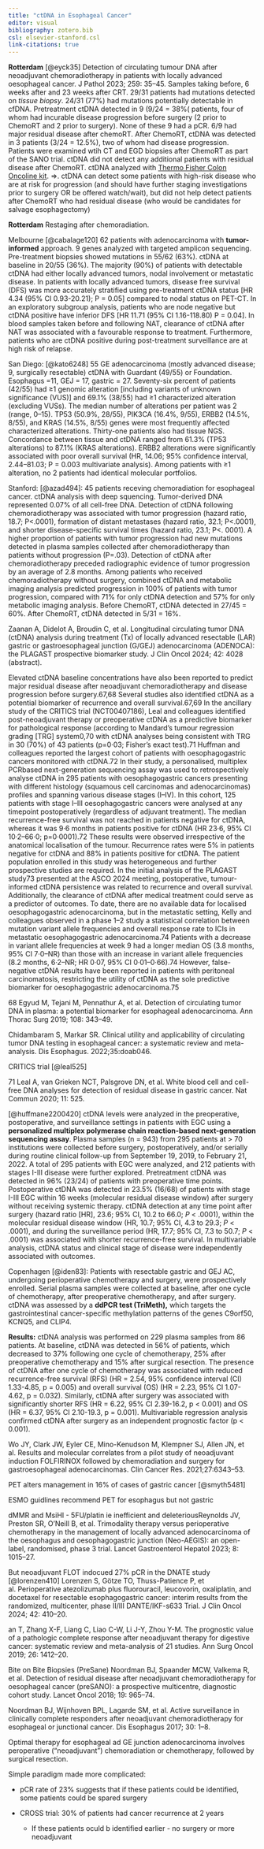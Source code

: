 ```yaml
---
title: "ctDNA in Esophageal Cancer"
editor: visual
bibliography: zotero.bib
csl: elsevier-stanford.csl
link-citations: true
---
```


**Rotterdam** [@eyck35] Detection of circulating tumour DNA after neoadjuvant chemoradiotherapy in patients with locally advanced oesophageal cancer. J Pathol 2023; 259: 35–45. Samples taking before, 6 weeks after and 23 weeks after CRT. 29/31 patients had mutations detected on *tissue biopsy*. 24/31 (77%) had mutations potentially detectable in cfDNA. Pretreatment ctDNA detected in 9 (9/24 = 38%( patients, four of whom had incurable disease progression before surgery (2 prior to ChemoRT and 2 prior to surgery). None of these 9 had a pCR. 6/9 had major residual disease after chemoRT. After ChemoRT, ctDNA was detected in 3 patients (3/24 = 12.5%), two of whom had disease progression. Patients were examined wtih CT and EGD biopsies after ChemoRT as part of the SANO trial. ctDNA did not detect any additional patients with residual disease after ChemoRT. ctDNA analyzed with [Thermo Fisher Colon Oncoline kit](https://www.thermofisher.com/us/en/home/life-science/cancer-research/cancer-genomics/liquid-biopsy-cancer-research-applications/oncomine-cell-free-dna-assays-liquid-biopsy-clinical-research.html). $\Rightarrow$. ctDNA can detect some patients with high-risk disease who are at risk for progression (and should have further staging investigations prior to surgery OR be offered watch/wait), but did not help detect patients after ChemoRT who had residual disease (who would be candidates for salvage esophagectomy)

**Rotterdam** Restaging after chemoradiation.

Melbourne [@cabalage120] 62 patients with adenocarcinoma with **tumor-informed** approach. 9 genes analyzed with targeted amplicon sequencing. Pre-treatment biopsies showed mutations in 55/62 (63%). ctDNA at baseline in 20/55 (36%). The majority (90%) of patients with detectable ctDNA had either locally advanced tumors, nodal involvement or metastatic disease. In patients with locally advanced tumors, disease free survival (DFS) was more accurately stratified using pre-treatment ctDNA status \[HR 4.34 (95% CI 0.93-20.21); P = 0.05\] compared to nodal status on PET-CT. In an exploratory subgroup analysis, patients who are node negative but ctDNA positive have inferior DFS \[HR 11.71 (95% CI 1.16-118.80) P = 0.04\]. In blood samples taken before and following NAT, clearance of ctDNA after NAT was associated with a favourable response to treatment. Furthermore, patients who are ctDNA positive during post-treatment surveillance are at high risk of relapse.

San Diego: [@kato6248] 55 GE adenocarcinoma (mostly advanced disease; 9, surgically resectable) ctDNA with Guardant (49/55) or Foundation. Esophagus =11, GEJ = 17, gastric = 27. Seventy-six percent of patients (42/55) had ≥1 genomic alteration \[including variants of unknown significance (VUS)\] and 69.1% (38/55) had ≥1 characterized alteration (excluding VUSs). The median number of alterations per patient was 2 (range, 0–15). TP53 (50.9%, 28/55), PIK3CA (16.4%, 9/55), ERBB2 (14.5%, 8/55), and KRAS (14.5%, 8/55) genes were most frequently affected characterized alterations. Thirty-one patients also had tissue NGS. Concordance between tissue and ctDNA ranged from 61.3% (TP53 alterations) to 87.1% (KRAS alterations). ERBB2 alterations were significantly associated with poor overall survival (HR, 14.06; 95% confidence interval, 2.44–81.03; P = 0.003 multivariate analysis). Among patients with ≥1 alteration, no 2 patients had identical molecular portfolios.

Stanford: [@azad494]: 45 patients receving chemoradiation for esophageal cancer. ctDNA analysis with deep squencing. Tumor-derived DNA represented 0.07% of all cell-free DNA. Detection of ctDNA following chemoradiotherapy was associated with tumor progression (hazard ratio, 18.7; P\<.0001), formation of distant metastases (hazard ratio, 32.1; P\<.0001), and shorter disease-specific survival times (hazard ratio, 23.1; P\<. 0001). A higher proportion of patients with tumor progression had new mutations detected in plasma samples collected after chemoradiotherapy than patients without progression (P=.03). Detection of ctDNA after chemoradiotherapy preceded radiographic evidence of tumor progression by an average of 2.8 months. Among patients who received chemoradiotherapy without surgery, combined ctDNA and metabolic imaging analysis predicted progression in 100% of patients with tumor progression, compared with 71% for only ctDNA detection and 57% for only metabolic imaging analysis. Before ChemoRT, ctDNA detected in 27/45 = 60%. After ChemoRT, ctDNA detected in 5/31 = 16%.

Zaanan A, Didelot A, Broudin C, et al. Longitudinal circulating tumor DNA (ctDNA) analysis during treatment (Tx) of locally advanced resectable (LAR) gastric or gastroesophageal junction (G/GEJ) adenocarcinoma (ADENOCA): the PLAGAST prospective biomarker study. J Clin Oncol 2024; 42: 4028 (abstract).

Elevated ctDNA baseline concentrations have also been reported to predict major residual disease after neoadjuvant chemoradiotherapy and disease progression before surgery.67,68 Several studies also identified ctDNA as a potential biomarker of recurrence and overall survival.67,69 In the ancillary study of the CRITICS trial (NCT00407186), Leal and colleagues identified post-neoadjuvant therapy or preoperative ctDNA as a predictive biomarker for pathological response (according to Mandard’s tumour regression grading \[TRG\] system0,70 with ctDNA analyses being consistent with TRG in 30 (70%) of 43 patients (p=0·03; Fisher’s exact test).71 Huffman and colleagues reported the largest cohort of patients with oesophagogastric cancers monitored with ctDNA.72 In their study, a personalised, multiplex PCRbased next-generation sequencing assay was used to retrospectively analyse ctDNA in 295 patients with oesophagogastric cancers presenting with different histology (squamous cell carcinomas and adenocarcinomas) profiles and spanning various disease stages (I–IV). In this cohort, 125 patients with stage I–III oesophagogastric cancers were analysed at any timepoint postoperatively (regardless of adjuvant treatment). The median recurrence-free survival was not reached in patients negative for ctDNA, whereas it was 9·6 months in patients positive for ctDNA (HR 23·6, 95% CI 10·2–66·0; p=0·0001).72 These results were observed irrespective of the anatomical localisation of the tumour. Recurrence rates were 5% in patients negative for ctDNA and 88% in patients positive for ctDNA. The patient population enrolled in this study was heterogeneous and further prospective studies are required. In the initial analysis of the PLAGAST study73 presented at the ASCO 2024 meeting, postoperative, tumour-informed ctDNA persistence was related to recurrence and overall survival. Additionally, the clearance of ctDNA after medical treatment could serve as a predictor of outcomes. To date, there are no available data for localised oesophagogastric adenocarcinoma, but in the metastatic setting, Kelly and colleagues observed in a phase 1–2 study a statistical correlation between mutation variant allele frequencies and overall response rate to ICIs in metastatic oesophagogastric adenocarcinoma.74 Patients with a decrease in variant allele frequencies at week 9 had a longer median OS (3.8 months, 95% CI 7·0–NR) than those with an increase in variant allele frequencies (8.2 months, 6·2–NR; HR 0·07, 95% CI 0·01–0·66).74 However, false-negative ctDNA results have been reported in patients with peritoneal carcinomatosis, restricting the utility of ctDNA as the sole predictive biomarker for oesophagogastric adenocarcinoma.75

68 Egyud M, Tejani M, Pennathur A, et al. Detection of circulating tumor DNA in plasma: a potential biomarker for esophageal adenocarcinoma. Ann Thorac Surg 2019; 108: 343–49.

Chidambaram S, Markar SR. Clinical utility and applicability of circulating tumor DNA testing in esophageal cancer: a systematic review and meta-analysis. Dis Esophagus. 2022;35:doab046.

CRITICS trial [@leal525]

71 Leal A, van Grieken NCT, Palsgrove DN, et al. White blood cell and cell-free DNA analyses for detection of residual disease in gastric cancer. Nat Commun 2020; 11: 525.

[@huffmane2200420] ctDNA levels were analyzed in the preoperative, postoperative, and surveillance settings in patients with EGC using a **personalized multiplex polymerase chain reaction-based next-generation sequencing assay**. Plasma samples (n = 943) from 295 patients at \> 70 institutions were collected before surgery, postoperatively, and/or serially during routine clinical follow-up from September 19, 2019, to February 21, 2022. A total of 295 patients with EGC were analyzed, and 212 patients with stages I-III disease were further explored. Pretreatment ctDNA was detected in 96% (23/24) of patients with preoperative time points. Postoperative ctDNA was detected in 23.5% (16/68) of patients with stage I-III EGC within 16 weeks (molecular residual disease window) after surgery without receiving systemic therapy. ctDNA detection at any time point after surgery (hazard ratio \[HR\], 23.6; 95% CI, 10.2 to 66.0; *P* \< .0001), within the molecular residual disease window (HR, 10.7; 95% CI, 4.3 to 29.3; *P* \< .0001), and during the surveillance period (HR, 17.7; 95% CI, 7.3 to 50.7; *P* \< .0001) was associated with shorter recurrence-free survival. In multivariable analysis, ctDNA status and clinical stage of disease were independently associated with outcomes.

Copenhagen [@iden83]: Patients with resectable gastric and GEJ AC, undergoing perioperative chemotherapy and surgery, were prospectively enrolled. Serial plasma samples were collected at baseline, after one cycle of chemotherapy, after preoperative chemotherapy, and after surgery. ctDNA was assessed by a **ddPCR test (TriMeth),** which targets the gastrointestinal cancer-specific methylation patterns of the genes C9orf50, KCNQ5, and CLIP4.

**Results:** ctDNA analysis was performed on 229 plasma samples from 86 patients. At baseline, ctDNA was detected in 56% of patients, which decreased to 37% following one cycle of chemotherapy, 25% after preoperative chemotherapy and 15% after surgical resection. The presence of ctDNA after one cycle of chemotherapy was associated with reduced recurrence-free survival (RFS) (HR = 2.54, 95% confidence interval (CI) 1.33-4.85, p = 0.005) and overall survival (OS) (HR = 2.23, 95% CI 1.07-4.62, p = 0.032). Similarly, ctDNA after surgery was associated with significantly shorter RFS (HR = 6.22, 95% CI 2.39-16.2, p \< 0.001) and OS (HR = 6.37, 95% CI 2.10-19.3, p = 0.001). Multivariable regression analysis confirmed ctDNA after surgery as an independent prognostic factor (p \< 0.001).

Wo JY, Clark JW, Eyler CE, Mino-Kenudson M, Klempner SJ, Allen JN, et al. Results and molecular correlates from a pilot study of neoadjuvant induction FOLFIRINOX followed by chemoradiation and surgery for gastroesophageal adenocarcinomas. Clin Cancer Res. 2021;27:6343–53.

PET alters management in 16% of cases of gastric cancer [@smyth5481]

ESMO guidlines recommend PET for esophagus but not gastric

dMMR and MsiHI - 5FU/platin ie inefficient and deleteriousReynolds JV, Preston SR, O’Neill B, et al. Trimodality therapy versus perioperative chemotherapy in the management of locally advanced adenocarcinoma of the oesophagus and oesophagogastric junction (Neo-AEGIS): an open-label, randomised, phase 3 trial. Lancet Gastroenterol Hepatol 2023; 8: 1015–27.

But neoadjuvant FLOT indocued 27% pCR in the DNATE study [@lorenzen410] Lorenzen S, Götze TO, Thuss-Patience P, et al. Perioperative atezolizumab plus fluorouracil, leucovorin, oxaliplatin, and docetaxel for resectable esophagogastric cancer: interim results from the randomized, multicenter, phase II/III DANTE/IKF-s633 Trial. J Clin Oncol 2024; 42: 410–20.

an T, Zhang X-F, Liang C, Liao C-W, Li J-Y, Zhou Y-M. The prognostic value of a pathologic complete response after neoadjuvant therapy for digestive cancer: systematic review and meta-analysis of 21 studies. Ann Surg Oncol 2019; 26: 1412–20.

Bite on Bite Biopsies (PreSane) Noordman BJ, Spaander MCW, Valkema R, et al. Detection of residual disease after neoadjuvant chemoradiotherapy for oesophageal cancer (preSANO): a prospective multicentre, diagnostic cohort study. Lancet Oncol 2018; 19: 965–74.

Noordman BJ, Wijnhoven BPL, Lagarde SM, et al. Active surveillance in clinically complete responders after neoadjuvant chemoradiotherapy for esophageal or junctional cancer. Dis Esophagus 2017; 30: 1–8.

Optimal therapy for esophageal ad GE junction adenocarcinoma involves peroperative ("neoadjuvant") chemoradiation or chemotherapy, followed by surgical resection.

Simple paradigm made more complicated:

-   pCR rate of 23% suggests that if these patients could be identified, some patients could be spared surgery

-   CROSS trial: 30% of patients had cancer recurrence at 2 years

    -   If these patients oculd b identified earlier - no surgery or more neoadjuvant
